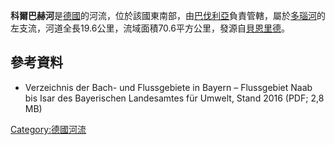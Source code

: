 {{Coord|48|49|42|N|12|57|8|E|display=title}}

'''科爾巴赫河'''是[[德國|德國]]的河流，位於該國東南部，由[[巴伐利亞|巴伐利亞]]負責管轄，屬於[[多瑙河|多瑙河]]的左支流，河道全長19.6公里，流域面積70.6平方公里，發源自[[貝恩里德|貝恩里德]]。

==參考資料==
* Verzeichnis der Bach- und Flussgebiete in Bayern – Flussgebiet Naab bis Isar des Bayerischen Landesamtes für Umwelt, Stand 2016 (PDF; 2,8 MB)

{{Germany-geo-stub}}
[[Category:德國河流|Category:德國河流]]